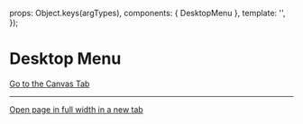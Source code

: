 
<Meta of={DesktopMenuStories} />

  props: Object.keys(argTypes),
  components: { DesktopMenu },
  template: '<DesktopMenu :isOpen="isOpen" :showActiveNavigation="true" />',
});

# Desktop Menu

<Canvas>
  <Story of={DesktopMenuStories.Example} />
</Canvas>

<Controls />

<a href="?path=/story/sections-header-desktopmenu--example">Go to the Canvas Tab</a>

***

<a href="?id=sections-header-desktopmenu--example" target="_blank">Open page in full width in a new tab</a>
